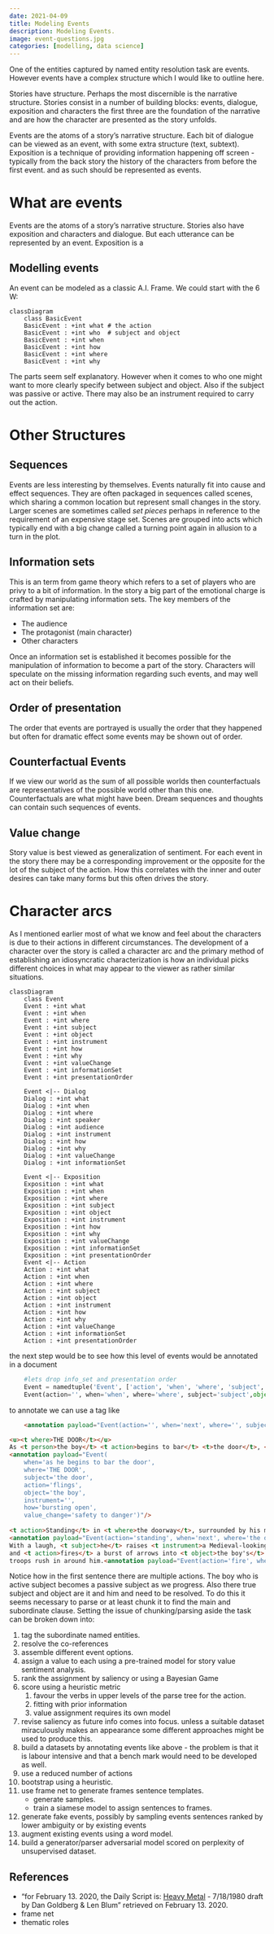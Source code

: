 ```yaml
---
date: 2021-04-09
title: Modeling Events
description: Modeling Events. 
image: event-questions.jpg 
categories: [modelling, data science] 
---
```


One of the entities captured by named entity resolution task are events. However events have a complex structure which I would like to outline here.

Stories have structure. Perhaps the most discernible is the narrative structure. Stories consist in a number of building blocks: events, dialogue, exposition and characters the first three are the foundation of the narrative and are how the character are presented as the story unfolds.

Events are the atoms of a story's narrative structure. Each bit of dialogue can be viewed as an event, with some extra structure (text, subtext). Exposition is a technique of providing information happening off screen - typically from the back story the history of the characters from before the first event. and as such should be represented as events.

# What are events

Events are the atoms of a story's narrative structure. Stories also have exposition and characters and dialogue. But each utterance can be represented by an event. Exposition is a

## Modelling events

An event can be modeled as a classic A.I. Frame. We could start with the 6 W:

```mermaid

classDiagram
    class BasicEvent
    BasicEvent : +int what # the action
    BasicEvent : +int who  # subject and object
    BasicEvent : +int when 
    BasicEvent : +int how
    BasicEvent : +int where
    BasicEvent : +int why
```

The parts seem self explanatory. However when it comes to who one might want to more clearly specify between subject and object. Also if the subject was passive or active. There may also be an instrument required to carry out the action.

# Other Structures

## Sequences

Events are less interesting by themselves. Events naturally fit into cause and effect sequences. They are often packaged in sequences called scenes, which sharing a common location but represent small changes in the story. Larger scenes are sometimes called *set pieces* perhaps in reference to the requirement of an expensive stage set. Scenes are grouped into acts which typically end with a big change called a turning point again in allusion to a turn in the plot.

## Information sets

This is an term from game theory which refers to a set of players who are privy to a bit of information. In the story a big part of the emotional charge is crafted by manipulating information sets. The key members of the information set are:

- The audience
- The protagonist (main character)
- Other characters

Once an information set is established it becomes possible for the manipulation of information to become a part of the story. Characters will speculate on the missing information regarding such events, and may well act on their beliefs.

## Order of presentation

The order that events are portrayed is usually the order that they happened but often for dramatic effect some events may be shown out of order.

## Counterfactual Events

If we view our world as the sum of all possible worlds then counterfactuals are representatives of the possible world other than this one. Counterfactuals are what might have been. Dream sequences and thoughts can contain such sequences of events.

## Value change

Story value is best viewed as generalization of sentiment. For each event in the story there may be a corresponding improvement or the opposite for the lot of the subject of the action. How this correlates with the inner and outer desires can take many forms but this often drives the story.

# Character arcs
 
As I mentioned earlier most of what we know and feel about the characters is due to their actions in different circumstances. The development of a character over the story is called a character arc and the primary method of establishing an idiosyncratic characterization is how an individual picks different choices in what may appear to the viewer as rather similar situations.

```mermaid
classDiagram
    class Event
    Event : +int what
    Event : +int when
    Event : +int where
    Event : +int subject
    Event : +int object
    Event : +int instrument    
    Event : +int how    
    Event : +int why
    Event : +int valueChange
    Event : +int informationSet
    Event : +int presentationOrder
    
    Event <|-- Dialog
    Dialog : +int what
    Dialog : +int when
    Dialog : +int where
    Dialog : +int speaker
    Dialog : +int audience
    Dialog : +int instrument
    Dialog : +int how    
    Dialog : +int why
    Dialog : +int valueChange
    Dialog : +int informationSet
 
    Event <|-- Exposition
    Exposition : +int what
    Exposition : +int when
    Exposition : +int where
    Exposition : +int subject
    Exposition : +int object
    Exposition : +int instrument    
    Exposition : +int how    
    Exposition : +int why
    Exposition : +int valueChange
    Exposition : +int informationSet
    Exposition : +int presentationOrder
    Event <|-- Action
    Action : +int what
    Action : +int when
    Action : +int where
    Action : +int subject
    Action : +int object
    Action : +int instrument    
    Action : +int how    
    Action : +int why
    Action : +int valueChange
    Action : +int informationSet
    Action : +int presentationOrder
```

the next step would be to see how this level of events would be annotated in a document

```python
    #lets drop info_set and presentation order
    Event = namedtuple('Event', ['action', 'when', 'where', 'subject','object','instrument','how','why','value_change'])
    Event(action='', when='when', where='where', subject='subject',object='object',instrument='instrument',how='how',why='why',value_change='life to death')
```

to annotate we can use a tag like

```html
    <annotation payload="Event(action='', when='next', where='', subject='',object='',instrument='',how='',why='',value_change='')
```

```html
<u><t where>THE DOOR</t></u>
As <t person>the boy</t> <t action>begins to bar</t> <t>the door</t>, <t subject co_ref='the door'>it</t> <t action>bursts open flinging</t> <t subject co_ref='the boy'>him</t> <t destination>aside</t>.
<annotation payload="Event(
    when='as he begins to bar the door', 
    where='THE DOOR', 
    subject='the door',
    action='flings', 
    object='the boy',
    instrument='',
    how='bursting open',
    value_change='safety to danger')"/>
  
<t action>Standing</t> in <t where>the doorway</t>, surrounded by his men, is <t who>the BARBARIAN LEADER</t>.
<annotation payload="Event(action='standing', when='next', where='the door', subject='barbarian leader',object='',instrument='',how='surrounded by his men',why='',value_change='')"/>
With a laugh, <t subject>he</t> raises <t instrument>a Medieval-looking multiple cross-bow<t>
and <t action>fires</t> a burst of arrows into <t object>the boy's</t> chest, as the crazed
troops rush in around him.<annotation payload="Event(action='fire', when='next', where='the door', subject='BARBARIAN LEADER',object='the boy',instrument='cross-bow',how='with a laugh',why='entertainment',value_change='life to death')"/>
```

Notice how in the first sentence there are multiple actions. The boy who is active subject becomes a passive subject as we progress. Also there true subject and object are it and him and need to be resolved. To do this it seems necessary to parse or at least chunk it to find the main and subordinate clause.
Setting the issue of chunking/parsing aside the task can be broken down into:

1. tag the subordinate named entities. 
1. resolve the co-references 
1. assemble different event options.
1. assign a value to each using a pre-trained model for story value sentiment analysis.
1. rank the assignment by saliency or using a Bayesian Game
1. score using a heuristic metric
    1. favour the verbs in upper levels of the parse tree for the action.
    1. fitting with prior information 
    1. value assignment requires its own model
1. revise saliency as future info comes into focus.
unless a suitable dataset miraculously makes an appearance some different approaches might be used to produce this.
1. build a datasets by annotating events like above - the problem is that it is labour intensive and that a bench mark would need to be developed as well. 
1. use a reduced number of actions
1. bootstrap using a heuristic.
1. use frame net to generate frames sentence templates.
    - generate samples.
    - train a siamese model to assign sentences to frames.
1. generate fake events, possibly by sampling events sentences ranked by lower ambiguity or by existing events
1. augment existing events using a word model.
1. build a generator/parser adversarial model scored on perplexity of unsupervised dataset.

## References

- "for February 13. 2020, the Daily Script is: [Heavy Metal](https://www.dailyscript.com/scripts/Heavy-Metal.htm) - 7/18/1980 draft by Dan Goldberg & Len Blum" retrieved on February 13. 2020.
- frame net
- thematic roles
